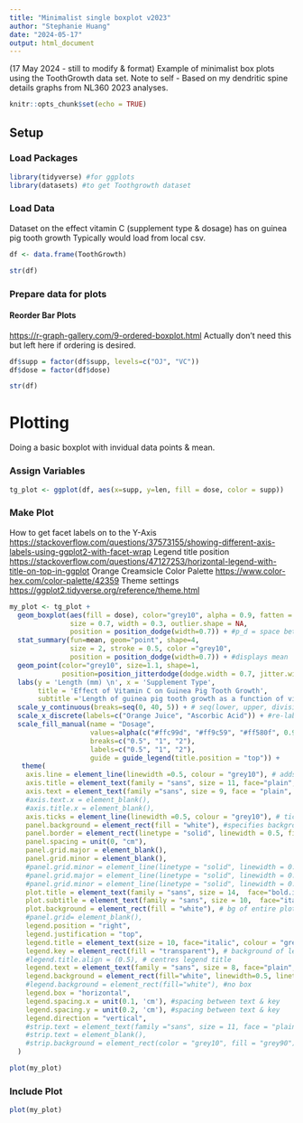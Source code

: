 ```yaml
---
title: "Minimalist single boxplot v2023"
author: "Stephanie Huang"
date: "2024-05-17"
output: html_document
---
```


(17 May 2024 - still to modify & format) 
Example of minimalist box plots using the ToothGrowth data set. 
Note to self - Based on my dendritic spine details graphs from NL360 2023 analyses. 

```r
knitr::opts_chunk$set(echo = TRUE)
```

## Setup
### Load Packages
```r
library(tidyverse) #for ggplots
library(datasets) #to get Toothgrowth dataset

```

### Load Data
Dataset on the effect vitamin C (supplement type & dosage) has on guinea pig tooth growth
Typically would load from local csv.
```r
df <- data.frame(ToothGrowth)

str(df)
```


### Prepare data for plots
#### Reorder Bar Plots 
<https://r-graph-gallery.com/9-ordered-boxplot.html>
Actually don't need this but left here if ordering is desired.
```r
df$supp = factor(df$supp, levels=c("OJ", "VC"))
df$dose = factor(df$dose)

str(df)
```


# Plotting
Doing a basic boxplot with invidual data points & mean.

### Assign Variables
```r
tg_plot <- ggplot(df, aes(x=supp, y=len, fill = dose, color = supp))
```

### Make Plot
How to get facet labels on to the Y-Axis <https://stackoverflow.com/questions/37573155/showing-different-axis-labels-using-ggplot2-with-facet-wrap>
Legend title position <https://stackoverflow.com/questions/47127253/horizontal-legend-with-title-on-top-in-ggplot>
Orange Creamsicle Color Palette <https://www.color-hex.com/color-palette/42359>
Theme settings <https://ggplot2.tidyverse.org/reference/theme.html>
```r
my_plot <- tg_plot + 
  geom_boxplot(aes(fill = dose), color="grey10", alpha = 0.9, fatten = 1, 
               size = 0.7, width = 0.3, outlier.shape = NA, 
               position = position_dodge(width=0.7)) + #p_d = space between plots
  stat_summary(fun=mean, geom="point", shape=4, 
               size = 2, stroke = 0.5, color ="grey10",
               position = position_dodge(width=0.7)) + #displays mean 
  geom_point(color="grey10", size=1.1, shape=1,
             position=position_jitterdodge(dodge.width = 0.7, jitter.width = 0.15)) + 
  labs(y = 'Length (mm) \n', x = 'Supplement Type', 
       title = 'Effect of Vitamin C on Guinea Pig Tooth Growth',
       subtitle ='Length of guinea pig tooth growth as a function of vitamin c supplement type & dosage (mg/day) [17 May 2024 v1].' ) + #manually sets axis names & titles
  scale_y_continuous(breaks=seq(0, 40, 5)) + # seq(lower, upper, divisions)
  scale_x_discrete(labels=c("Orange Juice", "Ascorbic Acid")) + #re-label x axis
  scale_fill_manual(name = "Dosage",
                    values=alpha(c("#ffc99d", "#ff9c59", "#ff580f", 0.9)),
                    breaks=c("0.5", "1", "2"),
                    labels=c("0.5", "1", "2"),
                    guide = guide_legend(title.position = "top")) + 
   theme(
    axis.line = element_line(linewidth =0.5, colour = "grey10"), # adds lines by the axes
    axis.title = element_text(family = "sans", size = 11, face="plain", colour = "grey10"), #axis title
    axis.text = element_text(family ="sans", size = 9, face = "plain", color ="grey10"), #axis labels 
    #axis.text.x = element_blank(),
    #axis.title.x = element_blank(),
    axis.ticks = element_line(linewidth =0.5, colour = "grey10"), # tick marks along axes
    panel.background = element_rect(fill = "white"), #specifies background of plot (inner bit with data)
    panel.border = element_rect(linetype = "solid", linewidth = 0.5, fill = NA), #plot borders
    panel.spacing = unit(0, "cm"),
    panel.grid.major = element_blank(),
    panel.grid.minor = element_blank(),
    #panel.grid.minor = element_line(linetype = "solid", linewidth = 0.2, color = "grey50"),
    #panel.grid.major = element_line(linetype = "solid", linewidth = 0.2, color = "grey90"),
    #panel.grid.minor = element_line(linetype = "solid", linewidth = 0.2, color = "grey50"),
    plot.title = element_text(family = "sans", size = 14,  face="bold.italic", colour = "grey10"),
    plot.subtitle = element_text(family = "sans", size = 10,  face="italic", colour = "grey10"),
    plot.background = element_rect(fill = "white"), # bg of entire plot (including axes region)
    #panel.grid= element_blank(),
    legend.position = "right",
    legend.justification = "top",
    legend.title = element_text(size = 10, face="italic", colour = "grey10"), 
    legend.key = element_rect(fill = "transparent"), # background of legend icon
    #legend.title.align = (0.5), # centres legend title
    legend.text = element_text(family = "sans", size = 8, face="plain", colour = "grey10"),
    legend.background = element_rect(fill="white", linewidth=0.5, linetype="solid", colour = "grey10"),
    #legend.background = element_rect(fill="white"), #no box
    legend.box = "horizontal", 
    legend.spacing.x = unit(0.1, 'cm'), #spacing between text & key
    legend.spacing.y = unit(0.2, 'cm'), #spacing between text & key
    legend.direction = "vertical", 
    #strip.text = element_text(family ="sans", size = 11, face = "plain", color ="grey10"), #FcW title
    #strip.text = element_blank(),
    #strip.background = element_rect(color = "grey10", fill = "grey90"), 
  )

plot(my_plot)

```


### Include Plot
```r
plot(my_plot)
```


